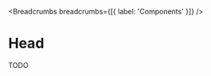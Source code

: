 
<MetaTags
  title="Tuono - Head"
  canonical="https://tuono.dev/documentation/components/head"
/>


<Breadcrumbs breadcrumbs={[{ label: 'Components' }]} />

# Head

TODO
